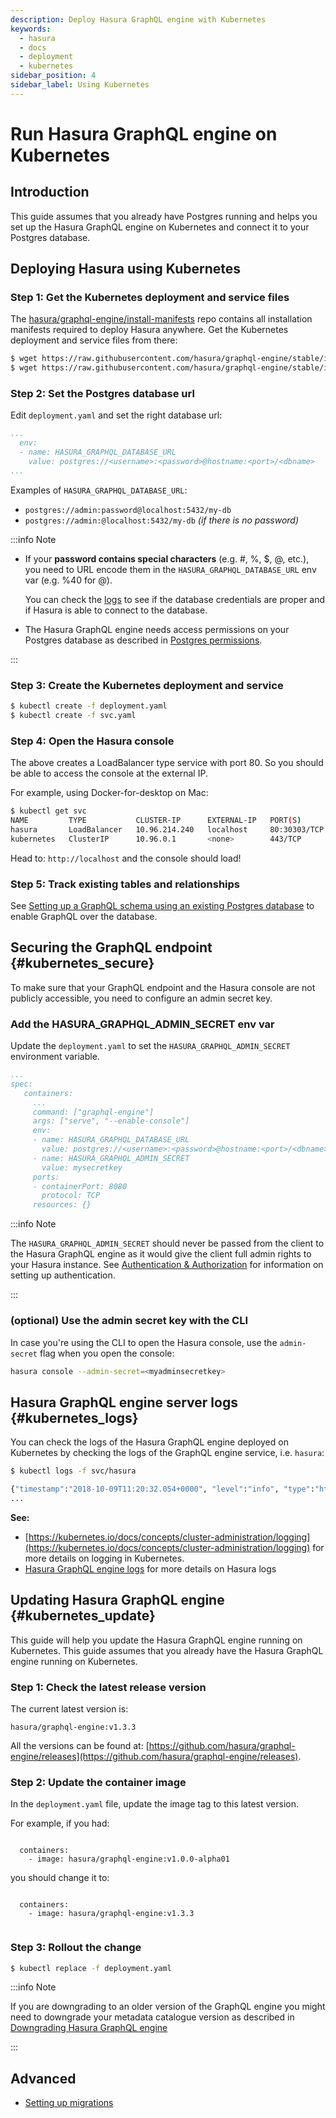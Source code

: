 ```yaml
---
description: Deploy Hasura GraphQL engine with Kubernetes
keywords:
  - hasura
  - docs
  - deployment
  - kubernetes
sidebar_position: 4
sidebar_label: Using Kubernetes
---
```


# Run Hasura GraphQL engine on Kubernetes

## Introduction

This guide assumes that you already have Postgres running and helps you
set up the Hasura GraphQL engine on Kubernetes and connect it to your
Postgres database.

## Deploying Hasura using Kubernetes

### Step 1: Get the Kubernetes deployment and service files

The [hasura/graphql-engine/install-manifests](https://github.com/hasura/graphql-engine/tree/stable/install-manifests)
repo contains all installation manifests required to deploy Hasura
anywhere. Get the Kubernetes deployment and service files from there:

```bash
$ wget https://raw.githubusercontent.com/hasura/graphql-engine/stable/install-manifests/kubernetes/deployment.yaml
$ wget https://raw.githubusercontent.com/hasura/graphql-engine/stable/install-manifests/kubernetes/svc.yaml
```

### Step 2: Set the Postgres database url

Edit `deployment.yaml` and set the right database url:

```yaml {4}
...
  env:
  - name: HASURA_GRAPHQL_DATABASE_URL
    value: postgres://<username>:<password>@hostname:<port>/<dbname>
...
```

Examples of `HASURA_GRAPHQL_DATABASE_URL`:

-   `postgres://admin:password@localhost:5432/my-db`
-   `postgres://admin:@localhost:5432/my-db` *(if there is no password)*

:::info Note

-   If your **password contains special characters** (e.g. #, %, $, @,
    etc.), you need to URL encode them in the
    `HASURA_GRAPHQL_DATABASE_URL` env var (e.g. %40 for @).

    You can check the [logs](/graphql/core/deployment/deployment-guides/kubernetes.mdx/) to see if the database
    credentials are proper and if Hasura is able to connect to the
    database.

-   The Hasura GraphQL engine needs access permissions on your Postgres
    database as described in
    [Postgres permissions](/graphql/core/deployment/postgres-requirements.mdx#postgres-permissions).

:::

### Step 3: Create the Kubernetes deployment and service

```bash
$ kubectl create -f deployment.yaml
$ kubectl create -f svc.yaml
```

### Step 4: Open the Hasura console

The above creates a LoadBalancer type service with port 80. So you
should be able to access the console at the external IP.

For example, using Docker-for-desktop on Mac:

```bash
$ kubectl get svc
NAME         TYPE           CLUSTER-IP      EXTERNAL-IP   PORT(S)        AGE
hasura       LoadBalancer   10.96.214.240   localhost     80:30303/TCP   4m
kubernetes   ClusterIP      10.96.0.1       <none>        443/TCP        8m
```

Head to: `http://localhost` and the console should load!

### Step 5: Track existing tables and relationships

See [Setting up a GraphQL schema using an existing Postgres database](/graphql/core/databases/postgres/schema/using-existing-database.mdx#pg-schema-existing-db) to enable GraphQL over the database.

## Securing the GraphQL endpoint {#kubernetes_secure}

To make sure that your GraphQL endpoint and the Hasura console are not
publicly accessible, you need to configure an admin secret key.

### Add the HASURA_GRAPHQL_ADMIN_SECRET env var

Update the `deployment.yaml` to set the `HASURA_GRAPHQL_ADMIN_SECRET`
environment variable.

```yaml {10-11}
...
spec:
   containers:
     ...
     command: ["graphql-engine"]
     args: ["serve", "--enable-console"]
     env:
     - name: HASURA_GRAPHQL_DATABASE_URL
       value: postgres://<username>:<password>@hostname:<port>/<dbname>
     - name: HASURA_GRAPHQL_ADMIN_SECRET
       value: mysecretkey
     ports:
     - containerPort: 8080
       protocol: TCP
     resources: {}
```

:::info  Note

The `HASURA_GRAPHQL_ADMIN_SECRET` should never be passed from the client
to the Hasura GraphQL engine as it would give the client full admin
rights to your Hasura instance. See [Authentication & Authorization](/graphql/core/auth/index.mdx) for information on setting up
authentication.

:::

### (optional) Use the admin secret key with the CLI

In case you're using the CLI to open the Hasura console, use the
`admin-secret` flag when you open the console:

```bash
hasura console --admin-secret=<myadminsecretkey>
```

## Hasura GraphQL engine server logs {#kubernetes_logs}

You can check the logs of the Hasura GraphQL engine deployed on
Kubernetes by checking the logs of the GraphQL engine service, i.e.
`hasura`:

```bash
$ kubectl logs -f svc/hasura

{"timestamp":"2018-10-09T11:20:32.054+0000", "level":"info", "type":"http-log", "detail":{"status":200, "query_hash":"01640c6dd131826cff44308111ed40d7fbd1cbed", "http_version":"HTTP/1.1", "query_execution_time":3.0177627e-2, "request_id":null, "url":"/v1/graphql", "user":{"x-hasura-role":"admin"}, "ip":"127.0.0.1", "response_size":209329, "method":"POST", "detail":null}}
...
```

**See:**

-   [https://kubernetes.io/docs/concepts/cluster-administration/logging](https://kubernetes.io/docs/concepts/cluster-administration/logging)
    for more details on logging in Kubernetes.
-   [Hasura GraphQL engine logs](/graphql/core/deployment/logging.mdx) for more details on Hasura logs

## Updating Hasura GraphQL engine {#kubernetes_update}

This guide will help you update the Hasura GraphQL engine running on
Kubernetes. This guide assumes that you already have the Hasura GraphQL
engine running on Kubernetes.

### Step 1: Check the latest release version

The current latest version is:

<code>hasura/graphql-engine:v1.3.3</code>

All the versions can be found at: [https://github.com/hasura/graphql-engine/releases](https://github.com/hasura/graphql-engine/releases).

### Step 2: Update the container image

In the `deployment.yaml` file, update the image tag to this latest
version.

For example, if you had:

```

  containers:
    - image: hasura/graphql-engine:v1.0.0-alpha01

```

you should change it to:

```

  containers:
    - image: hasura/graphql-engine:v1.3.3
    
```
### Step 3: Rollout the change

```bash
$ kubectl replace -f deployment.yaml
```

:::info Note

If you are downgrading to an older version of the GraphQL engine you
might need to downgrade your metadata catalogue version as described in
[Downgrading Hasura GraphQL engine](/graphql/core/deployment/downgrading.mdx)

:::

## Advanced

-   [Setting up migrations](/graphql/core/migrations/index.mdx)
